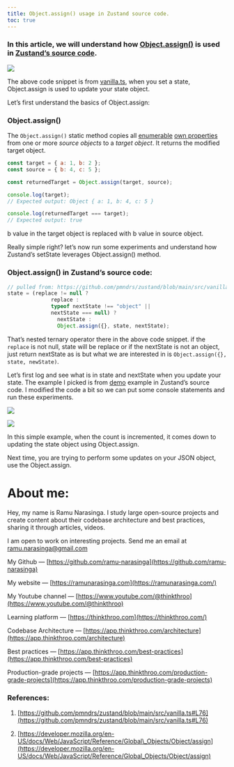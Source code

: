 ```yaml
---
title: Object.assign() usage in Zustand source code.
toc: true
---
```


### In this article, we will understand how [Object.assign()](https://developer.mozilla.org/en-US/docs/Web/JavaScript/Reference/Global_Objects/Object/assign) is used in [Zustand’s source code](https://github.com/pmndrs/zustand/blob/main/src/vanilla.ts#L76).

![](https://cdn-images-1.medium.com/max/1000/1*EyRIG5AtyItQSDOHES6hsA.png)

The above code snippet is from [vanilla.ts](https://github.com/pmndrs/zustand/blob/main/src/vanilla.ts#L76), when you set a state, Object.assign is used to update your state object.

Let’s first understand the basics of Object.assign:

### Object.assign()

The `Object.assign()` static method copies all [enumerable](https://developer.mozilla.org/en-US/docs/Web/JavaScript/Reference/Global_Objects/Object/propertyIsEnumerable) [own properties](https://developer.mozilla.org/en-US/docs/Web/JavaScript/Reference/Global_Objects/Object/hasOwn) from one or more *source objects* to a *target object*. It returns the modified target object.

```javascript
const target = { a: 1, b: 2 };
const source = { b: 4, c: 5 };

const returnedTarget = Object.assign(target, source);

console.log(target);
// Expected output: Object { a: 1, b: 4, c: 5 }

console.log(returnedTarget === target);
// Expected output: true
```

b value in the target object is replaced with b value in source object.

Really simple right? let’s now run some experiments and understand how Zustand’s setState leverages Object.assign() method.

### Object.assign() in Zustand’s source code:

```javascript
// pulled from: https://github.com/pmndrs/zustand/blob/main/src/vanilla.ts#L76
state = (replace != null ? 
              replace : 
              typeof nextState !== "object" || 
              nextState === null) ? 
                nextState : 
                Object.assign({}, state, nextState);
```

That’s nested ternary operator there in the above code snippet. if the `replace` is not null, state will be replace or if the nextState is not an object, just return nextState as is but what we are interested in is `Object.assign({}, state, newState)`.

Let’s first log and see what is in state and nextState when you update your state. The example I picked is from [demo](https://github.com/pmndrs/zustand/tree/main/examples/demo) example in Zustand’s source code. I modified the code a bit so we can put some console statements and run these experiments.

![](https://cdn-images-1.medium.com/max/1500/1*6_VK0nCD5AqYJQEQr5GtAg.png)

![](https://cdn-images-1.medium.com/max/1000/1*O8JfLEqI0ikMLlTTSfDnOA.png)

In this simple example, when the count is incremented, it comes down to updating the state object using Object.assign.

Next time, you are trying to perform some updates on your JSON object, use the Object.assign.

# **About me:**

Hey, my name is Ramu Narasinga. I study large open-source projects and create content about their codebase architecture and best practices, sharing it through articles, videos.

I am open to work on interesting projects. Send me an email at ramu.narasinga@gmail.com

My Github — [https://github.com/ramu-narasinga](https://github.com/ramu-narasinga)

My website — [https://ramunarasinga.com](https://ramunarasinga.com/)

My Youtube channel — [https://www.youtube.com/@thinkthroo](https://www.youtube.com/@thinkthroo)

Learning platform — [https://thinkthroo.com](https://thinkthroo.com/)

Codebase Architecture — [https://app.thinkthroo.com/architecture](https://app.thinkthroo.com/architecture)

Best practices — [https://app.thinkthroo.com/best-practices](https://app.thinkthroo.com/best-practices)

Production-grade projects — [https://app.thinkthroo.com/production-grade-projects](https://app.thinkthroo.com/production-grade-projects)

### References:

1. [https://github.com/pmndrs/zustand/blob/main/src/vanilla.ts#L76](https://github.com/pmndrs/zustand/blob/main/src/vanilla.ts#L76)
    
2. [https://developer.mozilla.org/en-US/docs/Web/JavaScript/Reference/Global\_Objects/Object/assign](https://developer.mozilla.org/en-US/docs/Web/JavaScript/Reference/Global_Objects/Object/assign)
